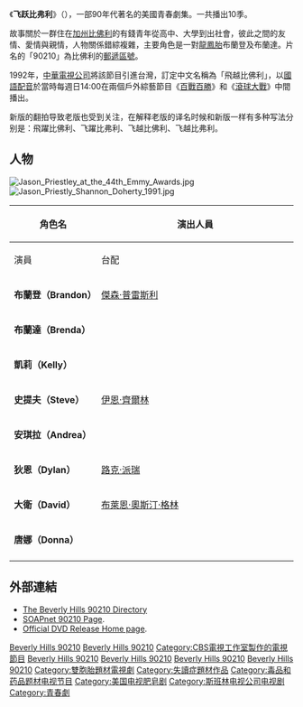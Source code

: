 {{noteTA
|1=zh-cn:飞跃比弗利;zh-hk:高校貴族;zh-tw:飛越比佛利;
}}
{{About|1990年-2000年播出的电视剧|2008年开播电视剧|新飞跃比佛利}}
{{Infobox television
| show_name            = 飞跃比弗利<br />''Beverly Hills, 90210''
| image                = [[File:90210Logo.jpg|230px]]
| caption              = 第九集 片头Logo
| genre                = [[青春|青春]]
| creator              = [[Darren_Star|Darren Star]]<br>[[Aaron_Spelling|Aaron Spelling]]<br>[[E._Duke_Vincent|E. Duke Vincent]]
| starring             = [[傑森·普雷斯利|傑森·普雷斯利]](Jason Priestley) (1990-1998)
{{le|莎儂·多赫提|Shannen Doherty}}(Shannen Doherty) (1990-1994)
<br />{{le|珍妮·加斯|Jennie Garth}}(Jennie Garth)
<br />[[伊恩·齊爾林|伊恩·齊爾林]](Ian Ziering)
<br />{{le|姬比奧·卡達尼斯|Gabrielle Carteris}}(Gabrielle Carteris) (1990-1995)
<br />[[盧克·佩瑞|路克·派瑞]](Luke Perry) (1990-1995, 1998-2000)
<br />[[布萊恩·奧斯汀·格林|布萊恩·奧斯汀·格林]](Brian Austin Green)
<br>[[Douglas_Emerson|Douglas Emerson]]<br>[[Tori_Spelling|Tori Spelling]]<br>[[Carol_Potter_(actress)|Carol Potter]]<br>[[James_Eckhouse|James Eckhouse]]<br>[[Mark_Damon_Espinoza|Mark Damon Espinoza]]<br>[[Tiffani_Thiessen|Tiffani Amber Thiessen]]<br>[[Joe_E._Tata|Joe E. Tata]]<br>[[Jamie_Walters|Jamie Walters]]<br>[[Kathleen_Robertson|Kathleen Robertson]]<br>[[Hilary_Swank|Hilary Swank]]<br>[[Vincent_Young_(actor)|Vincent Young]]<br>[[Vanessa_Marcil|Vanessa Marcil]]<br>[[Lindsay_Price|Lindsay Price]]<br>[[Daniel_Cosgrove|Daniel Cosgrove]]
| theme_music_composer = John E. Davis
| opentheme            =
| composer             =
| country              = {{USA}}
| language             = [[英语|英语]]
| num_seasons          = 10
| num_episodes         = 296
| list_episodes        = List of Beverly Hills, 90210 episodes
| executive_producer   = [[Aaron_Spelling|Aaron Spelling]]<br>[[E._Duke_Vincent|E. Duke Vincent]]<br> [[Charles_Rosin|Charles Rosin]]  <br>[[Darren_Star|Darren Star]] <br> [[Steve_Wasserman|Steve Wasserman]] <br> [[Jessica_Klein|Jessica Klein]]  
| camera               = [[Single-camera_setup|Single-camera]]
| runtime              = 45–48 分钟
| company              = 90210 Productions (1991-1992)<br />Propganda Films (1990-1992)<br />[[Spelling_Television|Spelling Television]]<br />Torand Productions
| distributor          = [[Worldvision_Enterprises|Worldvision Enterprises]] (1991-1999)<br>[[Paramount_Television|Paramount Domestic Television]] (1999-2006)<br>[[CBS_Paramount_Television|CBS Paramount Domestic Television]] (2006-2007)<br>[[CBS_Television_Distribution|CBS Television Distribution]] (2007-present)
| channel              = [[福斯電視網|福斯電視網]]
| picture_format       =
| audio_format         = [[单声道|单声道]]
| first_run            = {{USA}}
| first_aired          = {{Start date|1990|10|04}}
| last_aired           = {{End date|2000|05|17}}
| status               = Ended
| followed_by          = <!--NOTE: The factual chronology is as follows. Per Wikipedia:No original research, please do not alter it via a "related" section.-->''[[Melrose_Place_(1992_TV_series)|Melrose Place]]''<br />''[[Models_Inc.|Models Inc.]]''<br />''[[90210_(TV_series)|90210]]''<br />[[新飛越情海|新飛越情海]]
| 台灣名稱              = 飛越比佛利
}}
《'''飞跃比弗利'''》（{{lang-en|''Beverly Hills, 90210''}}），一部90年代著名的美國青春劇集。一共播出10季。

故事關於一群住在[[加州|加州]][[比佛利山_(加利福尼亞州)|比佛利]]的有錢青年從高中、大學到出社會，彼此之間的友情、愛情與親情，人物關係錯綜複雜，主要角色是一對[[龍鳳胎|龍鳳胎]]布蘭登及布蘭達。片名的「90210」為比佛利的[[美國郵遞區號|郵遞區號]]。

1992年，[[中華電視公司|中華電視公司]]將該節目引進台灣，訂定中文名稱為「飛越比佛利」，以[[國語|國語]][[配音|配音]]於當時每週日14:00在兩個戶外綜藝節目《[[百戰百勝|百戰百勝]]》和《[[滾球大戰|滾球大戰]]》中間播出。

新版的翻拍导致老版也受到关注，在解释老版的译名时候和新版一样有多种写法分别是：飛躍比佛利、飞躍比弗利、飞越比佛利、飞越比弗利。

==人物==
[[File:Jason_Priestley_at_the_44th_Emmy_Awards.jpg|thumb]]
[[File:Jason_Priestly_Shannon_Doherty_1991.jpg|thumb]]
{|class=wikitable align=center style="text-align:center; font-size:90%" 
!rowspan="2" width=150|角色名
!colspan="4" width=420|演出人員
|-
!width=100|演員
!width=100|台配
!width=100|日配
!width=100|敘述
|-
|'''布蘭登（Brandon）'''
|[[傑森·普雷斯利|傑森·普雷斯利]]
|[[于正昇|于正昇]]
|[[中原茂|中原茂]]
|與布蘭達是[[雙胞胎|雙胞胎]]兄妹。有正義感，擅長[[籃球|籃球]]。跟凱莉、安琪拉有交往。
|-
|'''布蘭達（Brenda）'''
|{{le|莎儂·多赫提|Shannen Doherty}}
|[[王中璇|王中璇]]
|[[小金澤篤子|小金澤篤子]]
|與布蘭登是[[雙胞胎|雙胞胎]]兄妹，跟狄恩有交往，後來狄恩移情別戀跟凱莉在一起。
|-
|'''凱莉（Kelly）'''
|{{le|珍妮·加斯|Jennie Garth}}
|[[楊凱凱|楊凱凱]]
|[[松本梨香|松本梨香]]
|金髮美女，個性主動，有愛亂花錢的壞習慣
|-
|'''史提夫（Steve）'''
|[[伊恩·齊爾林|伊恩·齊爾林]]
|[[官志宏|官志宏]]
|[[堀内賢雄|堀内賢雄]]
|有錢的闊少
|-
|'''安琪拉（Andrea）'''
|{{le|姬比奧·卡達尼斯|Gabrielle Carteris}}
|[[許淑嬪|許淑嬪]]
|[[水谷優子|水谷優子]]
|暗戀布蘭登的大嘴美女。
|-
|'''狄恩（Dylan）'''
|[[盧克·佩瑞|路克·派瑞]]
|[[于正昌|于正昌]]
|[[小杉十郎太|小杉十郎太]]
|有抬頭紋，最早與布蘭達交往，後來移情別戀跟凱莉在一起。
|-
|'''大衛（David）'''
|[[布萊恩·奧斯汀·格林|布萊恩·奧斯汀·格林]]
|[[劉傑_(配音員)|劉傑]]
|[[佐佐木望|佐佐木望]]
|能歌善舞，跟唐娜是公認的一對。
|-
|'''唐娜（Donna）'''
|{{le|朵莉.斯貝爾林|Tori Spelling}}
|[[馮友薇|馮友薇]]
|[[安達忍|安達忍]]
|跟大衛交往，兩人是公認的一對。
|-
|}

==外部連結==
*[http://www.bh90210.co.uk/ The Beverly Hills 90210 Directory]                                           
*[https://web.archive.org/web/20080907231055/http://soapnet.go.com/thesoaps/bh90210/currentseason/getcurrentepisode.html SOAPnet 90210 Page].
*[https://web.archive.org/web/20111212005558/http://www.90210dvdecard.com/ Official DVD Release Home page].

{{Authority control}}
{{DEFAULTSORT:Beverly Hills 90210}}
[[Category:美國劇情電視劇|Beverly Hills 90210]]
[[Category:1990年電視劇集|Beverly Hills 90210]]
[[Category:CBS電視工作室製作的電視節目|Category:CBS電視工作室製作的電視節目]]
[[Category:FOX電視節目|Beverly Hills 90210]]
[[Category:華視外購電視劇|Beverly Hills 90210]]
[[Category:高中背景電視劇|Beverly Hills 90210]]
[[Category:大學背景電視劇|Beverly Hills 90210]]
[[Category:雙胞胎題材電視劇|Category:雙胞胎題材電視劇]]
[[Category:失讀症題材作品|Category:失讀症題材作品]]
[[Category:毒品和药品题材电视节目|Category:毒品和药品题材电视节目]]
[[Category:美国电视肥皂剧|Category:美国电视肥皂剧]]
[[Category:斯班林电视公司电视剧|Category:斯班林电视公司电视剧]]
[[Category:青春劇|Category:青春劇]]